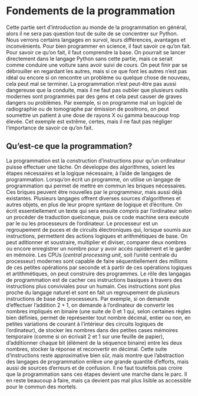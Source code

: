 # Fondements de la programmation
Cette partie sert d'introduction au monde de la programmation en général, alors il ne sera pas question tout de suite de se concentrer sur Python. Nous verrons certains langages en survol, leurs différences, avantages et inconvénients. Pour bien programmer en science, il faut savoir ce qu'on fait. Pour savoir ce qu'on fait, il faut comprendre la base. On pourrait se lancer directement dans le langage Python sans cette partie, mais ce serait comme conduire une voiture sans avoir suivi de cours. On peut finir par se débrouiller en regardant les autres, mais si ce que font les autres n'est pas idéal ou encore si on rencontre un problème ou quelque chose de nouveau, cela peut mal se terminer. La programmation n'est peut-être pas aussi dangereuse que la conduite, mais il ne faut pas oublier que plusieurs outils modernes sont programmés par des gens et cela peut causer de graves dangers ou problèmes. Par exemple, si on programme mal un logiciel de radiographie ou de tomographe par émission de positrons, on peut soumettre un patient à une dose de rayons X ou gamma beaucoup trop élevée. Cet exemple est extrême, certes, mais il ne faut pas négliger l'importance de savoir ce qu'on fait.

## Qu'est-ce que la programmation?
La programmation est la construction d'instructions pour qu'un ordinateur puisse effectuer une tâche. On développe des algorithmes, soient les étapes nécessaires et la logique nécessaire, à l'aide de langages de programmation. Lorsqu'on écrit un programme, on utilise un langage de programmation qui permet de mettre en commun les briques nécessaires. Ces briques peuvent être nouvelles par le programmeur, mais aussi déjà existantes. Plusieurs langages offrent diverses sources d'algorithmes et autres objets, en plus de leur propre syntaxe de logique et d'écriture. On écrit essentiellement un texte qui sera ensuite *compris* par l'ordinateur selon un procéder de traduction quelconque, puis ce code machine sera exécuté par le ou les processeurs de l'ordinateur. Le processeur est un regroupement de puces et de circuits électroniques qui, lorsque soumis aux instructions, permettent des actions logiques et arithmétiques de base. On peut aditionner et soustraire, multiplier et diviser, comparer deux nombres ou encore enregistrer un nombre pour y avoir accès rapidement et le garder en mémoire. Les CPUs (*central processing unit*, soit l'unité centrale du processeur) modernes sont capable de faire séquentiellement des millions de ces petites opérations par seconde et à partir de ces opérations logiques et artithmétiques, on peut construire des programmes. Le rôle des langagas de programmation est de cacher ces instructions basiques à travers des instructions plus conviviales pour un humain. Ces instructions sont plus proche du langage naturel et sont en fait un regroupement de plusieurs instructions de base des processeurs. Par exemple, si on demande d'effectuer l'addition $2 + 1$, on demande à l'ordinateur de convertir les nombres impliqués en binaire (une suite de $0$ et $1$ qui, selon certaines règles bien définies, permet de représenter tout nombre décimal, entier ou non, en petites variations de courant à l'intérieur des circuits logiques de l'ordinateur), de stocker les nombres dans des petites cases mémoires temporaire (comme si on écrivait $2$ et $1$ sur une feuille de papier), d'additionner chaque bit (élément de la séquence binaire) entre les deux nombres, stocker la réponse et reconvertir en décimal. Cette suite d'instructions reste approximative bien sûr, mais montre que l'abstraction des langages de programmation enlève une grande quantité d'efforts, mais aussi de sources d'erreurs et de confusion. Il ne faut toutefois pas croire que la programmation sans ces étapes devient une marche dans le parc. Il en reste beaucoup à faire, mais ça devient pas mal plus lisible as accessible pour le commun des mortels.